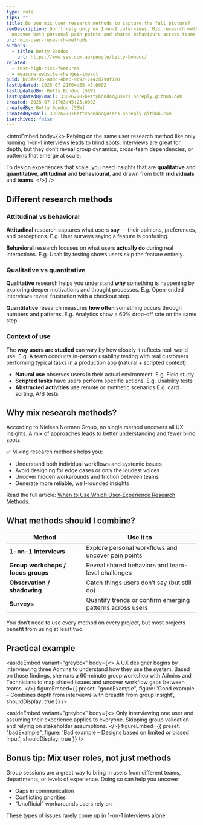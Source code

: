 ```yaml
---
type: rule
tips: ""
title: Do you mix user research methods to capture the full picture?
seoDescription: Don’t rely only on 1-on-1 interviews. Mix research methods to
  uncover both personal pain points and shared behaviours across teams.
uri: mix-user-research-methods
authors:
  - title: Betty Bondoc
    url: https://www.ssw.com.au/people/betty-bondoc/
related:
  - test-high-risk-features
  - measure-website-changes-impact
guid: bc3fe736-a8dd-4bec-9c92-7442d790f120
lastUpdated: 2025-07-21T04:55:45.000Z
lastUpdatedBy: Betty Bondoc [SSW]
lastUpdatedByEmail: 33026270+bettybondoc@users.noreply.github.com
created: 2025-07-21T03:45:25.000Z
createdBy: Betty Bondoc [SSW]
createdByEmail: 33026270+bettybondoc@users.noreply.github.com
isArchived: false
---
```

<introEmbed
  body={<>
Relying on the same user research method like only running 1-on-1 interviews leads to blind spots. Interviews are great for depth, but they don’t reveal group dynamics, cross-team dependencies, or patterns that emerge at scale.

To design experiences that scale, you need insights that are **qualitative** and **quantitative**, **attitudinal** and **behavioural**, and drawn from both **individuals** and **teams**.
  </>}
/>
## Different research methods

### Attitudinal vs behavioral

**Attitudinal** research captures what users **say** — their opinions, preferences, and perceptions. E.g. User surveys saying a feature is confusing.

**Behavioral** research focuses on what users **actually do** during real interactions. E.g. Usability testing shows users skip the feature entirely.

### Qualitative vs quantitative

**Qualitative** research helps you understand **why** something is happening by exploring deeper motivations and thought processes. E.g. Open-ended interviews reveal frustration with a checkout step.

**Quantitative** research measures **how often** something occurs through numbers and patterns. E.g. Analytics show a 60% drop-off rate on the same step.

### Context of use

The **way users are studied** can vary by how closely it reflects real-world use. E.g. A team conducts in-person usability testing with real customers performing typical tasks in a production app (natural + scripted context).

* **Natural use** observes users in their actual environment. E.g. Field study
* **Scripted tasks** have users perform specific actions. E.g. Usability tests
* **Abstracted activities** use remote or synthetic scenarios E.g. card sorting, A/B tests

## Why mix research methods?

According to Nielsen Norman Group, no single method uncovers all UX insights. A mix of approaches leads to better understanding and fewer blind spots.

✅ Mixing research methods helps you:

* Understand both individual workflows and systemic issues
* Avoid designing for edge cases or only the loudest voices
* Uncover hidden workarounds and friction between teams
* Generate more reliable, well-rounded insights

Read the full article: [When to Use Which User-Experience Research Methods](https://www.nngroup.com/articles/which-ux-research-methods/).

<youtubeEmbed url="https://www.youtube.com/watch?v=OtUWbsvCujM" description="Video: When to Use Which UX Research Method (5 min)" />

## What methods should I combine?

| Method                         | Use it to                                               |
|-------------------------------|-------------------------------------------------------------|
| **1-on-1 interviews**             | Explore personal workflows and uncover pain points         |
| **Group workshops / focus groups** | Reveal shared behaviors and team-level challenges          |
| **Observation / shadowing**       | Catch things users don’t say (but still do)                |
| **Surveys**                       | Quantify trends or confirm emerging patterns across users  |

You don’t need to use every method on every project, but most projects benefit from using at least two.

## Practical example

<asideEmbed
  variant="greybox"
  body={<>
    A UX designer begins by interviewing three Admins to understand how they use the system. Based on those findings, she runs a 60-minute group workshop with Admins and Technicians to map shared issues and uncover workflow gaps between teams.
  </>}
  figureEmbed={{
    preset: "goodExample",
    figure: 'Good example – Combines depth from interviews with breadth from group insight',
    shouldDisplay: true
  }}
/>

<asideEmbed
  variant="greybox"
  body={<>
    Only interviewing one user and assuming their experience applies to everyone. Skipping group validation and relying on stakeholder assumptions.
  </>}
  figureEmbed={{
    preset: "badExample",
    figure: 'Bad example – Designs based on limited or biased input',
    shouldDisplay: true
  }}
/>

## Bonus tip: Mix user roles, not just methods

Group sessions are a great way to bring in users from different teams, departments, or levels of experience. Doing so can help you uncover:

* Gaps in communication
* Conflicting priorities
* “Unofficial” workarounds users rely on

These types of issues rarely come up in 1-on-1 interviews alone.
